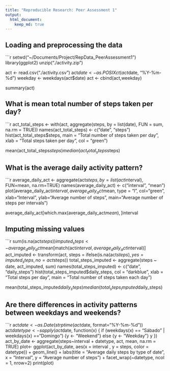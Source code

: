 ```yaml
---
title: "Reproducible Research: Peer Assessment 1"
output: 
  html_document:
    keep_md: true
---
```



## Loading and preprocessing the data
```r
setwd("~/Documents/Project/RepData_PeerAssessment1")
library(ggplot2)
unzip("./activity.zip")

act <- read.csv("./activity.csv")
act$date <- as.POSIXct(act$date, "%Y-%m-%d")
weekday <- weekdays(act$date)
act <- cbind(act,weekday)

summary(act)

## What is mean total number of steps taken per day?
```r
act_total_steps <- with(act, aggregate(steps, by = list(date), FUN = sum, 
na.rm = TRUE))
names(act_total_steps) <- c("date", "steps")
hist(act_total_steps$steps, main = "Total number of steps taken per day", 
xlab = "Total steps taken per day", col = "green")

mean(act_total_steps$steps)
median(act_total_steps$steps)

## What is the average daily activity pattern?
```r
average_daily_act <- aggregate(act$steps, by=list(act$interval), FUN=mean, 
na.rm=TRUE)
names(average_daily_act) <- c("interval", "mean")
plot(average_daily_act$interval, average_daily_act$mean, type = "l", 
col="green", xlab="Interval", ylab="Average number of steps", 
main="Average number of steps per intervals")

average_daily_act[which.max(average_daily_act$mean), ]$interval

## Imputing missing values
```r
sum(is.na(act$steps))
imputed_steps <- average_daily_act$mean[match(act$interval, 
average_daily_act$interval)]
act_imputed <- transform(act, steps = ifelse(is.na(act$steps), 
yes = imputed_steps, no = act$steps))
total_steps_imputed <- aggregate(steps ~ date, act_imputed, sum)
names(total_steps_imputed) <- c("date", "daily_steps")
hist(total_steps_imputed$daily_steps, col = "darkblue", xlab = "Total steps per 
day", main = "Total number of steps taken each day")

mean(total_steps_imputed$daily_steps)
median(total_steps_imputed$daily_steps)

## Are there differences in activity patterns between weekdays and weekends?
```r
act$date <- as.Date(strptime(act$date, format="%Y-%m-%d"))
act$datetype <- sapply(act$date, function(x) {
        if (weekdays(x) == "Sábado" | weekdays(x) =="Domingo") 
                {y <- "Weekend"} else 
                {y <- "Weekday"}
                y
        })
act_by_date <- aggregate(steps~interval + datetype, act, mean, na.rm = TRUE)
plot<- ggplot(act_by_date, aes(x = interval , y = steps, color = datetype)) +
      geom_line() +
      labs(title = "Average daily steps by type of date", x = "Interval", 
      y = "Average number of steps") +
      facet_wrap(~datetype, ncol = 1, nrow=2)
print(plot)


